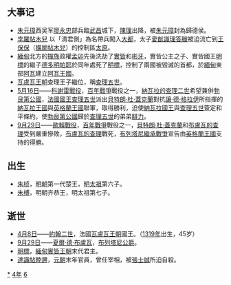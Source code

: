 {{yearTOC|1364|元'''[[至正|至正]]二十四年'''；韓林兒'''[[龍鳳_(韓林兒)|龍鳳]]十年'''；陳理'''[[德壽_(陳理)|德壽]]二年'''；明玉珍'''[[天統_(明玉珍)|天統]]二年'''；越南'''[[大治_(陳裕宗)|大治]]七年'''；日本南朝'''[[正平_(後村上天皇)|正平]]十九年'''，北朝'''[[貞治|貞治]]三年'''}}
== 大事记 ==
*[[朱元璋|朱元璋]]西吴军[[廖永忠|廖永忠]]部兵臨[[武昌|武昌]]城下，[[陳理_(元末)|陳理]]出降，被[[朱元璋|朱元璋]]封為歸德侯。
*[[孛羅帖木兒_(散只兀氏)|孛羅帖木兒]] 以「清君側」為名帶兵闖入[[大都|大都]]，太子[[愛猷識理答臘|愛猷識理答臘]]被迫流亡到[[王保保|王保保]]（[[擴廓帖木兒|擴廓帖木兒]]）的控制區[[太原|太原]]。
*[[緬甸|緬甸]]北方的[[撣族|撣族]]政權[[孟卯|孟卯]]先後洗劫了[[實皆|實皆]]和[[彬牙|彬牙]]，實皆公主{{le|索敏|Soe Min Kodawgyi}}之子、實皆國王[[明標|明標]]的繼子[[德多明帕耶|德多明帕耶]]於同年處死了[[明標|明標]]，控制了兩國被毀滅的首都，於[[緬甸|緬甸]]東部[[阿瓦|阿瓦]]建立[[阿瓦王國|阿瓦王國]]。
*[[瓦盧瓦王朝|瓦盧瓦王朝]]查理王子繼位，稱[[查理五世_(法蘭西)|查理五世]]。
*[[5月16日|5月16日]]——[[科謝雷戰役|科謝雷戰役]]，[[百年戰爭|百年戰爭]]戰役之一，[[查理二世_(那瓦勒)|納瓦拉的查理二世]]希望兼併[[勃艮第公國|勃艮第公國]]，[[法國君主列表|法國國王]][[查理五世_(法蘭西)|查理五世]]派出[[貝特朗·杜·蓋克蘭|貝特朗·杜·蓋克蘭]]對抗[[讓三世·德·格拉伊|讓·德·格拉伊]]所指揮的[[納瓦拉王國|納瓦拉王國]]與[[英格蘭王國|英格蘭王國]]聯軍，取得勝利，迫使[[納瓦拉國王|納瓦拉國王]]與[[查理五世_(法蘭西)|查理五世]]簽定和平條約，使[[勃艮第公國|勃艮第公國]]歸於[[查理五世_(法蘭西)|查理五世]]的弟弟[[菲力浦二世_(勃艮第)|腓力]]。
*[[9月29日|9月29日]]——[[歐賴戰役|歐賴戰役]]，[[百年戰爭|百年戰爭]]戰役之一，[[貝特朗·杜·蓋克蘭|貝特朗·杜·蓋克蘭]]和[[夏爾·德·布盧瓦|布盧瓦的查理]]受到嚴重慘敗，[[夏爾·德·布盧瓦|布盧瓦的查理]]戰死，[[布列塔尼繼承戰爭|布列塔尼繼承戰爭]]宣告由[[英格蘭王國|英格蘭王國]]支持的{{le|約翰五世|John V, Duke of Brittany}}得勝。

== 出生 ==
* [[朱楨_(明朝)|朱桢]]，[[明朝|明朝]]第一代楚王，[[朱元璋|明太祖]]第六子。
* [[朱榑|朱榑]]，明朝齐恭王，明太祖第七子。

== 逝世 ==
{{Wikisource year mention}}
*[[4月8日|4月8日]]——[[約翰二世_(法蘭西)|約翰二世]]，法國[[瓦盧瓦王朝|瓦盧瓦王朝]]國王。（[[1319年|1319年]]出生，45岁）
*[[9月29日|9月29日]]——[[夏爾·德·布盧瓦|夏爾·德·布盧瓦]]，[[布列塔尼公爵|布列塔尼公爵]]。
*[[明標|明標]]，[[緬甸|緬甸]][[實皆王朝|實皆王朝]]末代君主。
*[[達識帖睦邇|達識帖睦邇]]，[[元朝|元朝]]末年官員，曾任宰相，被[[張士誠|張士誠]]所迫自殺。

[[Category:1364年|*]]
[[Category:1360年代|4年]]
[[Category:14世纪各年|6]]
